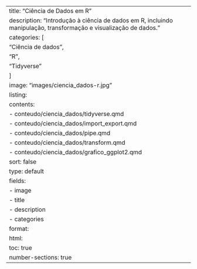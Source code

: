 ---
title: "Ciência de Dados em R"
description: "Introdução à ciência de dados em R, incluindo manipulação, transformação e visualização de dados."
categories: [
      "Ciência de dados",
      "R",
      "Tidyverse"
    ]
image: "images/ciencia_dados-r.jpg"
listing:
  contents: 
    - conteudo/ciencia_dados/tidyverse.qmd
    - conteudo/ciencia_dados/import_export.qmd
    - conteudo/ciencia_dados/pipe.qmd
    - conteudo/ciencia_dados/transform.qmd
    - conteudo/ciencia_dados/grafico_ggplot2.qmd
  sort: false
  type: default
  fields: 
    - image
    - title
    - description
    - categories    
format:
  html:
    toc: true
    number-sections: true
---